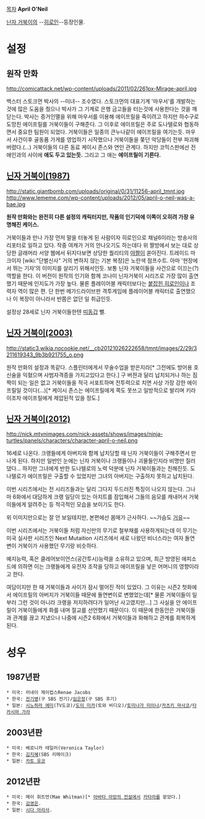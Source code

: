 [[목차]]
'''April O'Neil'''

[[닌자 거북이]]의 --[[히로인]]--등장인물.

= 설정 =
== 원작 만화 ==
http://comicattack.net/wp-content/uploads/2011/02/261px-Mirage-april.jpg

백스터 스토크먼 박사의 --미녀-- 조수였다. 스토크먼의 대표기계 '마우서'를 개발하는 것에 많은 도움을 줬으나 박사가 그 기계로 은행 금고들을 터는것에 사용한다는 것을 깨닫는다. 박사는 증거인멸을 위해 마우서를 이용해 에이프릴을 죽이려고 하지만 하수구로 도망친 에이프릴를 거북이들이 구해준다. 그 이후로 에이프릴은 주로 도나텔로와 협동하면서 중요한 팀원이 되었다. 거북이들은 일종의 큰누나같이 에이프릴을 여기는듯. 마우서 사건이후 골동품 가게를 영업하기 시작했으나 거북이들을 쫒던 악당들이 전부 파괴해버렸다.(...) 거북이들의 다른 동료 케이시 존스와 연인 관계다. 하지만 코믹스판에선 전 애인과의 사이에 '''애도 두고 있는듯.''' 그리고 그 애는 '''에이프릴이 기른다.'''

== [[닌자 거북이(1987)]] ==
http://static.giantbomb.com/uploads/original/0/31/11256-april_tmnt.jpg
http://www.lememe.com/wp-content/uploads/2012/05/april-o-neil-was-a-bae.jpg

'''원작 만화와는 완전히 다른 설정의 캐릭터지만, 작품의 인기덕에 이쪽이 오히려 가장 유명해진 케이스.'''

거북이들과 만나 가장 먼저 말을 터놓게 된 사람이자 히로인으로 채널6이라는 방송사의 리포터로 일하고 있다. 작중 여캐가 거의 안나오기도 하는데다 위 짤방에서 보는 대로 상당한 글래머라 서양 웹에서 뒤지다보면 상당한 퀄리티의 [[야짤]]이 쏟아진다. 트레이드 마크이자 [wiki:"단벌신사" 거의 변하지 않는 기본 복장]은 노란색 점프수트. 아마 '현장에서 뛰는 기자'의 이미지를 살리기 위해서인듯. 보통 닌자 거북이들을 사건으로 이끄는(?) 역할을 한다. 이 버전이 원작의 인기와 함께 코나미 닌자거북이 시리즈로 가장 많이 출연했기 때문에 인지도가 가장 높다. 물론 플레이어블 캐릭터보다는 [[붙잡힌 히로인]]이나 조력자 역이 많은 편. 단 한번 메가드라이브판 격투게임에 플레이어블 캐릭터로 출연했으나 이 복장이 아니라서 반쯤은 없던 일 취급인듯.

설정상 28세로 닌자 거북이들한텐 [[띠동갑]] 뻘.

== [[닌자 거북이(2003)]] ==
http://static3.wikia.nocookie.net/__cb20121026222658/tmnt/images/2/29/3211619343_9b3b921755_o.png

원작 만화의 설정과 똑같다. 스플린터에게서 무술수업을 받은지라[* 그전에도 방어용 호신술을 익혔으며 사범자격증을 가지고있다고 한다.] 구 버젼과 달리 납치되거나 하는 짐짝이 되는 일은 없고 거북이들을 적극 서포트하며 전투력으로 치면 사상 가장 강한 에이프릴일 것이다(...)[* 케이시 존스는 에이프릴에게 쪽도 못쓰고 일방적으로 발리며 키라이조차 에이프릴에게 제압된적 있을 정도.] 

== [[닌자 거북이(2012)]] ==
http://nick.mtvnimages.com/nick-assets/shows/images/ninja-turtles/panels/characters/character-april-o-neil.png

16세로 나온다. 크랭들에게 아버지와 함께 납치당할 때 닌자 거북이들이 구해주면서 만나게 된다. 하지만 일반인 눈에는 닌자 거북이나 크랭들이나 괴물들인지라 비명만 질러댔다... 하지만 그녀에게 반한 도나텔로의 노력 덕분에 닌자 거북이들과는 친해진듯. 도나텔로가 에이프릴은 구출할 수 있었지만 그녀의 아버지는 구출하지 못하고 납치된다.

이번 시리즈에서는 전 시리즈들과는 달리 그다지 두드러진 특징이 나오지 않는다. 그나마 6화에서 대담하게 크랭 일당이 있는 아지트를 잠입해서 그들의 음모를 캐내어서 거북이들에게 알려주는 등 적극적인 모습을 보이기도 한다.

위 이미지만으로는 잘 안 보일테지만, 본편에선 몸매가 근사하다. ~~가슴도 [[거유]]~~

이번 시리즈에서는 거북이들 처럼 자신만의 무기로 철부채를 사용하게되는데 이 무기는 미국 실사판 시리즈인 Next Mutaition 시리즈에서 새로 나왔던 비너스라는 여자 돌연변이 거북이가 사용했던 무기랑 비슷하다.

예지능력, 혹은 클레어보이언스(공간투시)능력을 소유하고 있으며, 최근 방영된 에피소드에 의하면 이는 크랭들에게 유전자 조작을 당하고 에이프릴을 낳은 어머니의 영향이라고 한다.

여담이지만 한 때 거북이들과 사이가 잠시 멀어진 적이 있었다. 그 이유는 시즌2 첫화에서 에이프릴의 아버지가 거북이들 때문에 돌연변이로 변했었는데[* 물론 거북이들이 일부러 그런 것이 아니라 크랭을 저지하려다가 일어난 사고였지만...] 그 사실을 안 에이프릴이 거북이들에게 화를 내며 절교를 선언했기 때문이다. 이 때문에 한동안은 거북이들과 관계를 끊고 지냈으나 나중에 시즌2 6화에서 거북이들과 화해하고 관계를 회복하게 된다.
= 성우 =
== 1987년판 ==
 * 미국: 러네이 제이컵스Renae Jacobs
 * 한국: [[전기병]](구 SBS 전기)/[[임은정]](구 SBS 후기)
 * 일본: [[시노하라 에미]](TV도쿄)/[[도이 미카]](토와 비디오)/[[토미나가 미이나]]/[[카츠키 마사코]]/[[타카시마 가라]]

== 2003년판 ==
 * 미국: 베로니카 테일러(Veronica Taylor)
 * 한국: [[김지혜]](SBS 리메이크)
 * 일본: [[카토 유코]]

== 2012년판 ==
 * 미국: 메이 휘트먼(Mae Whitman)[* [[아바타 아앙의 전설]]에서 [[카타라]]를 맡았다.]
 * 한국: [[김영은]]. 
 * 일본: [[시다 아리사]].
